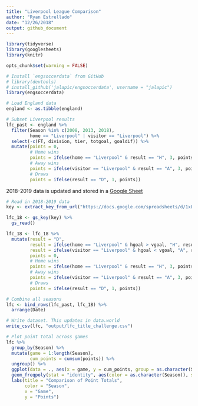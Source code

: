 ```yaml
---
title: "Liverpool League Comparison"
author: "Ryan Estrellado"
date: "12/26/2018"
output: github_document
---
```


```r
library(tidyverse) 
library(googlesheets)
library(knitr)
```

```r
opts_chunk$set(warning = FALSE)
```

```r
# Install `engsoccerdata` from GitHub
# library(devtools)
# install_github('jalapic/engsoccerdata', username = "jalapic")
library(engsoccerdata)
```

```r
# Load England data
england <- as.tibble(england)
```

```r
# Subset Liverpool results 
lfc_past <- england %>% 
  filter(Season %in% c(2008, 2013, 2018), 
         home == "Liverpool" | visitor == "Liverpool") %>% 
  select(-c(FT, division, tier, totgoal, goaldif)) %>% 
  mutate(points = 0, 
         # Home wins
         points = ifelse(home == "Liverpool" & result == "H", 3, points), 
         # Away wins
         points = ifelse(visitor == "Liverpool" & result == "A", 3, points), 
         # Draws
         points = ifelse(result == "D", 1, points)) 
```

2018-2019 data is updated and stored in a [Google Sheet]("https://docs.google.com/spreadsheets/d/1xLXf6uISIuYE2SOAA267-PBpTlO-11AZrmDJsjq4M_c/edit?usp=sharing") 

```r
# Read in 2018-2019 data 
key <- extract_key_from_url("https://docs.google.com/spreadsheets/d/1xLXf6uISIuYE2SOAA267-PBpTlO-11AZrmDJsjq4M_c/edit?usp=sharing") 

lfc_18 <- gs_key(key) %>% 
  gs_read()
```

```r

lfc_18 <- lfc_18 %>% 
  mutate(result = "D",
         result = ifelse(home == "Liverpool" & hgoal > vgoal, "H", result), 
         result = ifelse(visitor == "Liverpool" & hgoal < vgoal, "A", result), 
         points = 0, 
         # Home wins
         points = ifelse(home == "Liverpool" & result == "H", 3, points), 
         # Away wins
         points = ifelse(visitor == "Liverpool" & result == "A", 3, points), 
         # Draws
         points = ifelse(result == "D", 1, points)) 
```

```r
# Combine all seasons
lfc <- bind_rows(lfc_past, lfc_18) %>% 
  arrange(Date)
```

```r
# Write dataset. This updates in data.world
write_csv(lfc, "output/lfc_title_challenge.csv")
```

```r
# Plot point total across games 
lfc %>% 
  group_by(Season) %>%
  mutate(game = 1:length(Season), 
         cum_points = cumsum(points)) %>%
  ungroup() %>% 
  ggplot(data = ., aes(x = game, y = cum_points, group = as.character(Season))) + 
  geom_freqpoly(stat = "identity", aes(color = as.character(Season)), size = 1) + 
  labs(title = "Comparison of Point Totals", 
       color = "Season", 
       x = "Game", 
       y = "Points")
```

